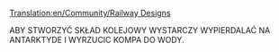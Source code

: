 [[Translation:en/Community/Railway Designs]]
{{pl/Tłumaczenie|oryg. = en/Manual/Railway construction
|z     = en
|Postępy = 0}}
{{pl/Manual/Spis treści}}
{{en/Warning| PIERDOLCIE SIE POJEBY.}}

ABY STWORZYĆ SKŁAD KOLEJOWY WYSTARCZY WYPIERDALAĆ NA ANTARKTYDE I WYRZUCIC KOMPA DO WODY.